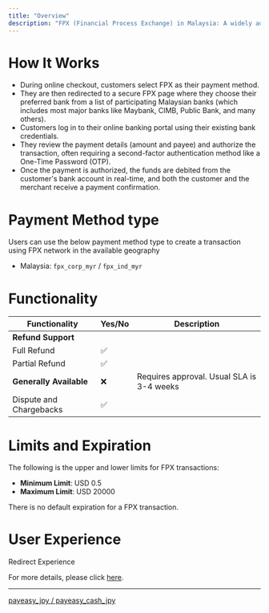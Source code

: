 ```yaml
---
title: "Overview"
description: "FPX (Financial Process Exchange) in Malaysia: A widely adopted online payment gateway that facilitates real-time direct debit from a customer's bank account to an online merchant's account."
---
```


# How It Works

* During online checkout, customers select FPX as their payment method.
* They are then redirected to a secure FPX page where they choose their preferred bank from a list of participating Malaysian banks (which includes most major banks like Maybank, CIMB, Public Bank, and many others).
* Customers log in to their online banking portal using their existing bank credentials.
* They review the payment details (amount and payee) and authorize the transaction, often requiring a second-factor authentication method like a One-Time Password (OTP).
* Once the payment is authorized, the funds are debited from the customer's bank account in real-time, and both the customer and the merchant receive a payment confirmation.

# Payment Method type

Users can use the below payment method type to create a transaction using FPX network in the available geography

* Malaysia: `fpx_corp_myr` / `fpx_ind_myr`

# Functionality

| Functionality           | Yes/No | Description                               |
| ----------------------- | ------ | ----------------------------------------- |
| **Refund Support**      |        |                                           |
| Full Refund             | ✅      |                                           |
| Partial Refund          | ✅      |                                           |
| **Generally Available** | ❌      | Requires approval. Usual SLA is 3-4 weeks |
| Dispute and Chargebacks | ✅      |                                           |

# Limits and Expiration

The following is the upper and lower limits for FPX transactions:

* **Minimum Limit**: USD 0.5
* **Maximum Limit**: USD 20000

There is no default expiration for a FPX transaction.

# User Experience

Redirect Experience

For more details, please click [here](https://tazapay.com/payment-methods/fpx).

***

[payeasy\_jpy / payeasy\_cash\_jpy](/docs/payeasy-jpy)

